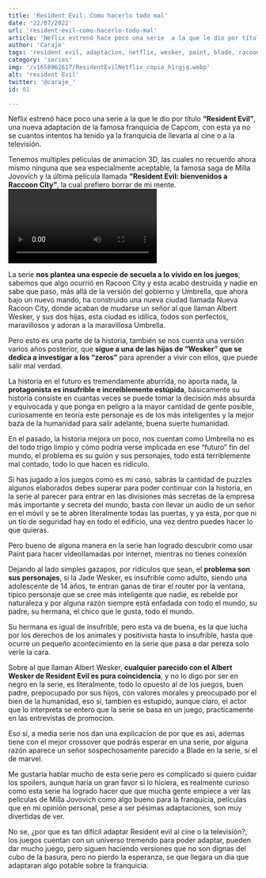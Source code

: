 ```yaml
---
title: 'Resident Evil: Como hacerlo todo mal'
date: '22/07/2022'
url: 'resident-evil-como-hacerlo-todo-mal' 
article: 'Neflix estrenó hace poco una serie  a la que le dio por título “Resident Evil”, una nueva adaptación de la famosa franquicia de Capcom'
author: 'Caraje'
tags: 'resident evil, adaptacion, netflix, wesker, paint, blade, racoon city,  '
category: 'series'
img: '/v1658962617/ResidentEvilNetflix_copia_h1rgjq.webp'
alt: 'resident Evil'
twitter: '@caraje_'
id: 01

---
```


Neflix estrenó hace poco una serie  a la que le dio por título **“Resident Evil”**, una nueva adaptación de la famosa franquicia de Capcom, con esta ya no se cuantos intentos ha tenido ya la franquicia de llevarla al cine o a la televisión.

Tenemos multiples peliculas de animacion 3D, las cuales no recuerdo ahora mismo ninguna que sea especialmente aceptable, la famosa saga de Milla Jovovich y la última película llamada **“Resident Evil: bienvenidos a Raccoon City”**, la cual prefiero borrar de mi mente. 
<Video episode='fMKVkfgREfo' />
No voy a mentir, mis esperanzas de ver alguna adaptación medianamente decente de la franquicia eran más bien escasas cuando me puse a ver la nueva serie de Netflix, y aun así ha superado todas mis expectativas y no para bien precisamente. 

La serie **nos plantea una especie de secuela a lo vivido en los juegos**, sabemos que algo ocurrió en Racoon City y esta acabó destruida y nadie en sabe que paso, más allá de la versión del gobierno y Umbrella, que ahora bajo un nuevo mando, ha construido una nueva ciudad llamada Nueva Racoon City, donde acaban de mudarse un señor al que llaman Albert Wesker, y sus dos hijas, esta ciudad es idílica, todos son perfectos, maravillosos y adoran a la maravillosa Umbrella.

Pero esto es una parte de la historia, también se nos cuenta una versión varios años posterior, que **sigue a una de las hijas de “Wesker” que se dedica a investigar a los “zeros”** para aprender a vivir con ellos, que puede salir mal verdad.

La historia en el futuro es tremendamente aburrida, no aporta nada, la **protagonista es insufrible e increíblemente estúpida**, básicamente su historia consiste en cuantas veces se puede tomar la decisión más absurda y equivocada y que ponga en peligro a la mayor cantidad de gente posible, curiosamente en teoría este personaje es de los más inteligentes y la mejor baza de la humanidad para salir adelante, buena suerte humanidad.

En el pasado, la historia mejora un poco, nos cuentan como Umbrella no es del todo trigo limpio y cómo podría verse implicada en ese “futuro” fin del mundo, el problema es su guión y sus personajes, todo está terriblemente mal contado, todo lo que hacen es ridículo.

Si has jugado a los juegos como es mi caso, sabrás la cantidad de puzzles algunos elaborados debes superar para poder continuar con la historia, en la serie al parecer para entrar en las divisiones más secretas de la empresa más importante y secreta del mundo, basta con llevar un audio de un señor en el móvil y se te abren literalmente todas las puertas, y ya esta, por que ni un tío de seguridad hay en todo el edificio, una vez dentro puedes hacer lo que quieras.

Pero bueno de alguna manera en la serie han logrado descubrir como usar Paint para hacer videollamadas por internet, mientras no tienes conexión 


<Imagen img='/v1658404724/resident-paint_tqy51w.webp' alt='Residente evil usando Paint' />


Dejando al lado simples gazapos, por ridículos que sean, el **problema son sus personajes**, si la Jade Wesker, es insufrible como adulto, siendo una adolescente de 14 años, te entran ganas de tirar el router por la ventana, típico personaje que se cree más inteligente que nadie, es rebelde por naturaleza y por alguna razón siempre está enfadada con todo el mundo, su padre, su hermana, el chico que le gusta, todo el mundo.

Su hermana es igual de insufrible, pero esta va de buena, es la que lucha por los derechos de los animales y positivista hasta lo insufrible, hasta que ocurre un pequeño acontecimiento en la serie que pasa a dar pereza solo verle la cara.

Sobre al que llaman Albert Wesker, **cualquier parecido con el Albert Wesker de Resident Evil es pura coincidencia**, y no lo digo por ser en negro en la serie, es literalmente, todo lo opuesto al de los juegos, buen padre, prepocupado por sus hijos, con valores morales y preocupado por el bien de la humanidad, eso si, tambien es estupido, aunque claro, el actor que lo interpreta se entero que la serie se basa en un juego, practicamente en las entrevistas de promocion.

Eso si, a media serie nos dan una explicacion de por que es asi, ademas tiene con el mejor crossover que podrás esperar en una serie, por alguna razón aparece un señor sospechosamente parecido a Blade en la serie, si el de marvel.

<Imagen img='/v1658404724/resident-blade_arxgmt.webp' alt='Albert Wesker es Blade' />



Me gustaría hablar mucho de esta serie pero es complicado si quiero cuidar los spoilers, aunque haría un gran favor si lo hiciera, es realmente curioso como esta serie ha logrado hacer que que mucha gente empiece a ver las peliculas de  Milla Jovovich como algo bueno para la franquicia, películas que en mi opinión personal, pese a ser pésimas adaptaciones, son muy divertidas de ver.


No se, ¿por que es tan difícil adaptar Resident evil al cine o la televisión?, los juegos cuentan con un universo tremendo para poder adaptar, pueden dar mucho juego, pero siguen haciendo versiones que no son dignas del cubo de la basura, pero no pierdo la esperanza, se que llegara un dia que adaptaran algo potable sobre la franquicia.
